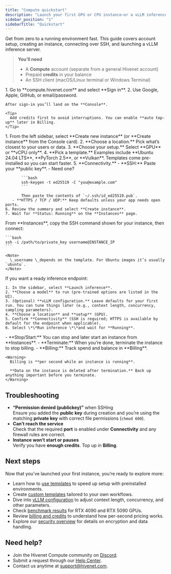 ```yaml
---
title: "Compute quickstart"
description: "Launch your first GPU or CPU instance—or a vLLM inference server—in minutes with Compute by Hivenet."
sidebar_position: "1"
sidebarTitle: "Quickstart"
---
```


Get from zero to a running environment fast. This guide covers account setup, creating an instance, connecting over SSH, and launching a vLLM inference server.

> **You’ll need**
>
> - A **Compute** account (separate from a general Hivenet account)
> - Prepaid **credits** in your balance
> - An SSH client (macOS/Linux terminal or Windows Terminal)

<Steps>
  <Step title="Sign in to Compute">
    1. Go to **compute.hivenet.com** and select **Sign in**.
    2. Use Google, Apple, GitHub, or email/password.

    After sign-in you’ll land on the **Console**.

    <Tip>
      Add credits first to avoid interruptions. You can enable **auto top-up** later in Billing.
    </Tip>
  </Step>
  <Step title="Create a GPU or CPU instance">
    1. From the left sidebar, select **Create new instance** (or **Create instance** from the Console card).
    2. **Choose a location.** Pick what’s closest to your users or data.
    3. **Choose your setup.** Select **GPU** or **vCPU only**.
    4. **Pick a template.** Examples include **Ubuntu 24.04 LTS**, **PyTorch 2.5**, or **Vulkan**. Templates come pre-installed so you can start faster.
    5. **Connectivity.**
       - **SSH:** Paste your **public key**.
         - Need one?

           ```bash
           ssh-keygen -t ed25519 -C "you@example.com"
           ```

           Then paste the contents of `~/.ssh/id_ed25519.pub`.
       - **HTTPS / TCP / UDP:** Keep defaults unless your app needs open ports.
    6. Review the summary and select **Create instance**.
    7. Wait for **Status: Running** on the **Instances** page.
  </Step>
  <Step title="Connect over SSH">
    From **Instances**, copy the SSH command shown for your instance, then connect:

    ```bash
    ssh -i /path/to/private_key username@INSTANCE_IP
    ```

    <Note>
      \_username \_depends on the template. For Ubuntu images it’s usually `ubuntu`.
    </Note>
  </Step>
  <Step title="Launch a vLLM inference server (optional)">
    If you want a ready inference endpoint:

    1. In the sidebar, select **Launch inference**.
    2. **Choose a model** to run (pre-trained options are listed in the UI).
    3. (Optional) **vLLM configuration.** Leave defaults for your first run. You can tune things later (e.g., context length, concurrency, sampling parameters).
    4. **Choose a location** and **setup** (GPU).
    5. Confirm **Connectivity** (SSH is required; HTTPS is available by default for the endpoint when applicable).
    6. Select \*\*Run inference \*\*and wait for **Running**.
  </Step>
  <Step title="Manage and clean up">
    - **Stop/Start:** You can stop and later start an instance from **Instances**.
    - **Terminate:** When you’re done, terminate the instance to stop billing.
    - **Billing:** Track spend and balance in **Billing**.

    <Warning>
      Billing is **per second while an instance is running**.

      **Data on the instance is deleted after termination.** Back up anything important before you terminate.
    </Warning>
  </Step>
</Steps>

## Troubleshooting

- **“Permission denied (publickey)”** when SSHing\
  Ensure you added the **public key** during creation and you’re using the matching **private key** with correct file permissions (`chmod 600`).
- **Can’t reach the service**\
  Check that the required **port** is enabled under **Connectivity** and any firewall rules are correct.
- **Instance won’t start or pauses**\
  Verify you have **enough credits**. Top up in **Billing**.

## Next steps

Now that you’ve launched your first instance, you’re ready to explore more:

- Learn how to [use templates](/articles/essentials/custom-templates) to speed up setup with preinstalled environments.
- Create [custom templates](/articles/essentials/custom-templates) tailored to your own workflows.
- Dive into [vLLM configuration](/articles/essentials/how-to-vllm) to adjust context length, concurrency, and other parameters.
- Check [benchmark results](https://compute.hivenet.com/post/rtx-4090-and-5090s---up-to-2-3x-faster-than-an-a100) for RTX 4090 and RTX 5090 GPUs.
- Review [billing and credits](/articles/account-billing/billing-info) to understand how per-second pricing works.
- Explore our [security overview](/articles/reference/faq) for details on encryption and data handling.

## Need help?

- Join the Hivenet Compute community on [Discord](https://discord.com/cTmPDPrMG2).
- Submit a request through our [Help Center](help.hivenet.com).
- Contact us anytime at [support@hivenet.com](mailto:support@hivenet.com).
